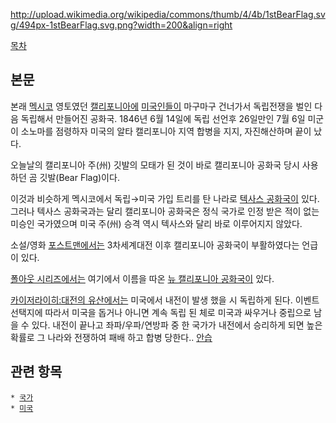 http://upload.wikimedia.org/wikipedia/commons/thumb/4/4b/1stBearFlag.svg/494px-1stBearFlag.svg.png?width=200&align=right

[[목차]]

== 본문 ==
본래 [[멕시코]] 영토였던 [[캘리포니아]]에 [[미국인]]들이 마구마구 건너가서 독립전쟁을 벌인 다음 독립해서 만들어진 공화국. 1846년 6월 14일에 독립 선언후 26일만인 7월 6일 미군이 소노마를 점령하자 미국의 알타 캘리포니아 지역 합병을 지지, 자진해산하며 끝이 났다. 

오늘날의 캘리포니아 주(州) 깃발의 모태가 된 것이 바로 캘리포니아 공화국 당시 사용하던 곰 깃발(Bear Flag)이다.

이것과 비슷하게 멕시코에서 독립→미국 가입 트리를 탄 나라로 [[텍사스 공화국]]이 있다. 그러나 텍사스 공화국과는 달리 캘리포니아 공화국은 정식 국가로 인정 받은 적이 없는 미승인 국가였으며 미국 주(州) 승격 역시 텍사스와 달리 바로 이루어지지 않았다.

소설/영화 [[포스트맨]]에서는 3차세계대전 이후 캘리포니아 공화국이 부활하였다는 언급이 있다.

[[폴아웃 시리즈]]에서는 여기에서 이름을 따온 [[뉴 캘리포니아 공화국]]이 있다.

[[카이저라이히:대전의 유산]]에서는 미국에서 내전이 발생 했을 시 독립하게 된다. 이벤트 선택지에 따라서 미국을 돕거나 아니면 계속 독립 된 체로 미국과 싸우거나 중립으로 남을 수 있다. 내전이 끝나고 좌파/우파/연방파 중 한 국가가 내전에서 승리하게 되면 높은 확률로 그 나라와 전쟁하여 패배 하고 합병 당한다.. [[안습]]

== 관련 항목 ==
 * [[국가]]
 * [[미국]]
